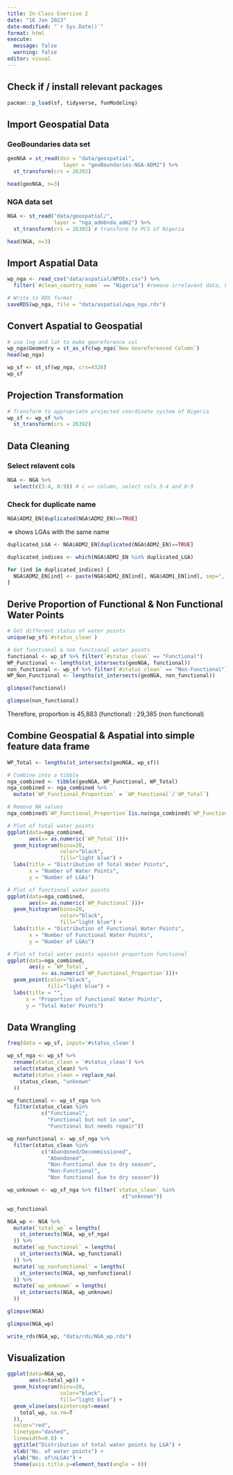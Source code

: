 ```yaml
---
title: In-Class Exercise 2
date: "16 Jan 2023"
date-modified: "`r Sys.Date()`"
format: html
execute: 
  message: false
  warning: false
editor: visual
---
```


## Check if / install relevant packages

```r
pacman::p_load(sf, tidyverse, funModeling)
```

## Import Geospatial Data

### **GeoBoundaries data set**

```r
geoNGA = st_read(dsn = "data/geospatial",
                  layer = "geoBoundaries-NGA-ADM2") %>%
  st_transform(crs = 26392)
```

```r
head(geoNGA, n=3)
```

### **NGA data set**

```r
NGA <- st_read("data/geospatial/",
               layer = "nga_admbnda_adm2") %>%
  st_transform(crs = 26392) # transform to PCS of Nigeria
```

```r
head(NGA, n=3)
```

## Import Aspatial Data

```r
wp_nga <- read_csv("data/aspatial/WPDEx.csv") %>%
  filter(`#clean_country_name` == "Nigeria") #remove irrelavent data, keep the data small
```

```r
# Write to RDS format
saveRDS(wp_nga, file = "data/aspatial/wpa_nga.rds")
```

## Convert Aspatial to Geospatial

```r
# use log and lat to make georeference col
wp_nga$Geometry = st_as_sfc(wp_nga$`New Georeferenced Column`)
head(wp_nga)
```

```r
wp_sf <- st_sf(wp_nga, crs=4326)
wp_sf
```

## Projection Transformation

```r
# Transform to appropriate projected coordinate system of Nigeria
wp_sf <- wp_sf %>%
  st_transform(crs = 26392)
```

## Data Cleaning

### Select relavent cols

```r
NGA <- NGA %>%
  select(c(3:4, 8:9)) # c => column, select cols 3-4 and 8-9
```

### Check for duplicate name

```r
NGA$ADM2_EN[duplicated(NGA$ADM2_EN)==TRUE]
```

=\> shows LGAs with the same name

```r
duplicated_LGA <- NGA$ADM2_EN[duplicated(NGA$ADM2_EN)==TRUE]

duplicated_indices <- which(NGA$ADM2_EN %in% duplicated_LGA)

for (ind in duplicated_indices) {
  NGA$ADM2_EN[ind] <- paste(NGA$ADM2_EN[ind], NGA$ADM1_EN[ind], sep=", ")
}
```

## Derive Proportion of Functional & Non Functional Water Points

```r
# Get different status of water points
unique(wp_sf$`#status_clean`)
```

```r
# Get functional & non functional water points
functional <- wp_sf %>% filter(`#status_clean` == "Functional") 
WP_Functional <- lengths(st_intersects(geoNGA, functional))
non_functional <- wp_sf %>% filter(`#status_clean` == "Non-Functional")
WP_Non_Functional <- lengths(st_intersects(geoNGA, non_functional))
```

```r
glimpse(functional)
```

```r
glimpse(non_functional)
```

Therefore, proportion is 45,883 (functional) : 29,385 (non functional)

## Combine Geospatial & Aspatial into simple feature data frame

```r
WP_Total <- lengths(st_intersects(geoNGA, wp_sf))

# Combine into a tibble
nga_combined <- tibble(geoNGA, WP_Functional, WP_Total)
nga_combined <- nga_combined %>%
  mutate(`WP_Functional_Proportion` = `WP_Functional`/`WP_Total`)
```

```r
# Remove NA values
nga_combined$`WP_Functional_Proportion`[is.na(nga_combined$`WP_Functional_Proportion`)] = 0
```

```r
# Plot of total water points
ggplot(data=nga_combined, 
       aes(x= as.numeric(`WP_Total`)))+
  geom_histogram(bins=20, 
                 color="black", 
                 fill="light blue") +
  labs(title = "Distribution of Total Water Points",
       x = "Number of Water Points",
       y = "Number of LGAs")

# Plot of functional water points
ggplot(data=nga_combined, 
       aes(x= as.numeric(`WP_Functional`)))+
  geom_histogram(bins=20, 
                 color="black", 
                 fill="light blue") +
  labs(title = "Distribution of Functional Water Points",
       x = "Number of Functional Water Points",
       y = "Number of LGAs")

# Plot of total water points against proportion functional
ggplot(data=nga_combined, 
       aes(y = `WP_Total`, 
           x= as.numeric(`WP_Functional_Proportion`)))+
  geom_point(color="black", 
             fill="light blue") +
  labs(title = "",
      x = "Proportion of Functional Water Points",
      y = "Total Water Points")
```

## Data Wrangling

```r
freq(data = wp_sf, input='#status_clean')
```

```r
wp_sf_nga <- wp_sf %>%
  rename(status_clean = '#status_clean') %>%
  select(status_clean) %>%
  mutate(status_clean = replace_na(
    status_clean, "unknown"
  ))
```

```r
wp_functional <- wp_sf_nga %>%
  filter(status_clean %in%
           c("Functional",
             "Functional but not in use",
             "Functional but needs repair"))
```

```r
wp_nonfunctional <- wp_sf_nga %>%
  filter(status_clean %in%
           c("Abandoned/Decommissioned",
             "Abandoned",
             "Non-Functional due to dry season",
             "Non-Functional",
             "Non functional due to dry season"))
```

```r
wp_unknown <- wp_sf_nga %>% filter(`status_clean` %in% 
                                     c("unknown"))
```

```r
wp_functional
```

```r
NGA_wp <- NGA %>%
  mutate(`total_wp` = lengths(
    st_intersects(NGA, wp_sf_nga)
  )) %>%
  mutate(`wp_functional` = lengths(
    st_intersects(NGA, wp_functional)
  )) %>%
  mutate(`wp_nonfunctional` = lengths(
    st_intersects(NGA, wp_nonfunctional)
  )) %>%
  mutate(`wp_unknown` = lengths(
    st_intersects(NGA, wp_unknown)
  ))
```

```r
glimpse(NGA)
```

```r
glimpse(NGA_wp)
```

```r
write_rds(NGA_wp, "data/rds/NGA_wp.rds")
```

## Visualization

```r
ggplot(data=NGA_wp,
       aes(x=total_wp)) +
  geom_histogram(bins=20,
                 color="black",
                 fill="light blue") +
  geom_vline(aes(xintercept=mean(
    total_wp, na.rm=T
  )),
  color="red",
  linetype="dashed",
  linewidth=0.8) +
  ggtitle("Distribution of total water points by LGA") +
  xlab("No. of water points") +
  ylab("No. of\nLGAs") +
  theme(axis.title.y=element_text(angle = 0))
```
